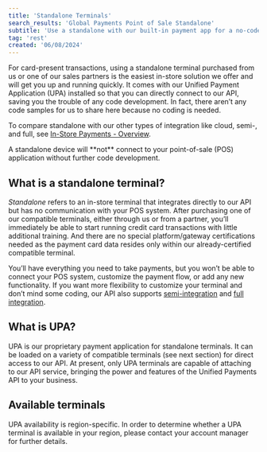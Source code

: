 ```yaml
---
title: 'Standalone Terminals'
search_results: 'Global Payments Point of Sale Standalone'
subtitle: 'Use a standalone with our built-in payment app for a no-code integration'
tag: 'rest'
created: '06/08/2024'
---
```

For card-present transactions, using a standalone terminal purchased from us or one of our sales partners is the easiest in-store solution we offer and will get you up and running quickly. It comes with our Unified Payment Application (UPA) installed so that you can directly connect to our API, saving you the trouble of any code development. In fact, there aren’t any code samples for us to share here because no coding is needed.

To compare standalone with our other types of integration like cloud, semi-, and full, see [In-Store Payments - Overview](/docs/payments/in-store/overview).

<Infobox>
 A standalone device will **not** connect to your point-of-sale (POS) application without further code development. 
  </Infobox>
  
## What is a standalone terminal?
_Standalone_ refers to an in-store terminal that integrates directly to our API but has no communication with your POS system. After purchasing one of our compatible terminals, either through us or from a partner, you’ll immediately be able to start running credit card transactions with little additional training. And there are no special platform/gateway certifications needed as the payment card data resides only within our already-certified compatible terminal. 

You’ll have everything you need to take payments, but you won’t be able to connect your POS system, customize the payment flow, or add any new functionality. If you want more flexibility to customize your terminal and don’t mind some coding, our API also supports [semi-integration](/docs/payments/in-store/semi-integration) and [full integration](/docs/payments/in-store/full-integration).

## What is UPA?
UPA is our proprietary payment application for standalone terminals. It can be loaded on a variety of compatible terminals (see next section) for direct access to our API. At present, only UPA terminals are capable of attaching to our API service, bringing the power and features of the Unified Payments API to your business.

## Available terminals
<Infobox>
UPA availability is region-specific. In order to determine whether a UPA terminal is available in your region, please contact your account manager for further details.
  </Infobox>
